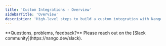 ```yaml
---
title: 'Custom Integrations - Overview'
sidebarTitle: 'Overview'
description: 'High-level steps to build a custom integration with Nango.'
---
```


<Info>
**Questions, problems, feedback?** Please reach out on the [Slack community](https://nango.dev/slack).
</Info>